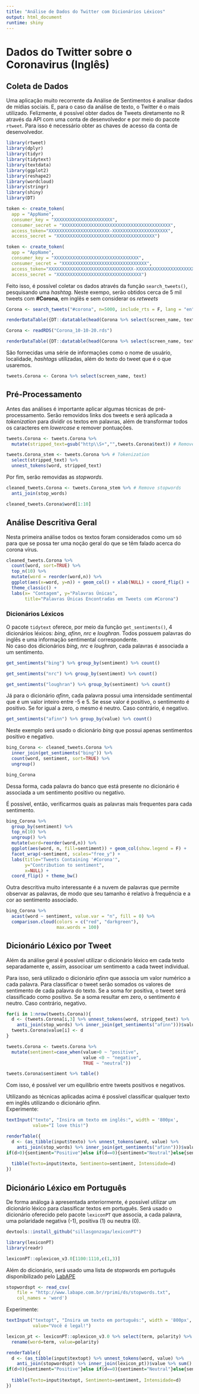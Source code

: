 ```yaml
---
title: "Análise de Dados do Twitter com Dicionários Léxicos"
output: html_document
runtime: shiny
---
```


# Dados do Twitter sobre o Coronavirus (Inglês)

## Coleta de Dados

Uma aplicação muito recorrente da Análise de Sentimentos é analisar dados de mídias sociais. E, para o caso da análise de texto, o Twitter é o mais utilizado. Felizmente, é possível obter dados de Tweets diretamente no R através da API com uma conta de desenvolvedor e por meio do pacote `rtweet`. Para isso é necessário obter as chaves de acesso da conta de desenvolvedor.

```r
library(rtweet)
library(dplyr)
library(tidyr)
library(tidytext)
library(textdata)
library(ggplot2)
library(reshape2)
library(wordcloud)
library(stringr)
library(shiny)
library(DT)
```

```r
token <- create_token(
  app = "AppName",
  consumer_key = "XXXXXXXXXXXXXXXXXXXXXX",
  consumer_secret = "XXXXXXXXXXXXXXXXXXXXXXXXXXXXXXXXXXXXXXXXX",
  access_token="XXXXXXXXXXXXXXXXXXXXXXX-XXXXXXXXXXXXXXXXXXXXX",
  access_secret = "XXXXXXXXXXXXXXXXXXXXXXXXXXXXXXXXXXXXX")
```

```r
token <- create_token(
  app = "AppName",
  consumer_key = "XXXXXXXXXXXXXXXXXXXXXXXXXXXXXXXX",
  consumer_secret = "XXXXXXXXXXXXXXXXXXXXXXXXXXXXXXXX",
  access_token="XXXXXXXXXXXXXXXXXXXXXXXXXXXXXXXX-XXXXXXXXXXXXXXXXXXXXXXXXXXXXXXXX",
  access_secret = "XXXXXXXXXXXXXXXXXXXXXXXXXXXXXXXX")
```

Feito isso, é possível coletar os dados através da função `search_tweets()`, pesquisando uma *hashtag*. Neste exempo, serão obtidos cerca de 5 mil tweets com **#Corona**, em inglês e sem considerar os *retweets*

```r
Corona <- search_tweets("#corona", n=5000, include_rts = F, lang = "en")

renderDataTable({DT::datatable(head(Corona %>% select(screen_name, text)))})
```

```r
Corona <- readRDS("Corona_10-10-20.rds")

renderDataTable({DT::datatable(head(Corona %>% select(screen_name, text)))})
```

São fornecidas uma série de informações como o nome de usuário, localidade, *hashtags* utilizadas, além do texto do tweet que é o que usaremos.  

```r
tweets.Corona <- Corona %>% select(screen_name, text)
```


## Pré-Processamento

Antes das análises é importante aplicar algumas técnicas de pré-processamento. Serão removidos links dos tweets e será aplicada a *tokenization* para dividir os textos em palavras, além de transformar todos os caracteres em *lowercase* e remover pontuações.

```r
tweets.Corona <- tweets.Corona %>% 
  mutate(stripped_text=gsub("http\\S+","",tweets.Corona$text)) # Remove links

tweets.Corona_stem <- tweets.Corona %>% # Tokenization
  select(stripped_text) %>%
  unnest_tokens(word, stripped_text)
```

Por fim, serão removidas as *stopwords*.

```r
cleaned_tweets.Corona <- tweets.Corona_stem %>% # Remove stopwords
  anti_join(stop_words)

cleaned_tweets.Corona$word[1:10]
```

## Análise Descritiva Geral

Nesta primeira análise todos os textos foram considerados como um só para que se possa ter uma noção geral do que se têm falado acerca do corona vírus.

```r
cleaned_tweets.Corona %>% 
  count(word, sort=TRUE) %>% 
  top_n(10) %>% 
  mutate(word = reorder(word,n)) %>% 
  ggplot(aes(x=word, y=n)) + geom_col() + xlab(NULL) + coord_flip() +
  theme_classic() + 
  labs(x= "Contagem", y="Palavras Únicas", 
       title="Palavras Únicas Encontradas em Tweets com #Corona")

```

### Dicionários Léxicos

O pacote `tidytext` oferece, por meio da função `get_sentiments()`, 4 dicionários léxicos: *bing*, *afinn*, *nrc* e *loughran*. Todos possuem palavras do inglês e uma informação sentimental correspondente.  
No caso dos dicionários *bing*, *nrc* e *loughran*, cada palavras é associada a um sentimento.

```r
get_sentiments("bing") %>% group_by(sentiment) %>% count()

get_sentiments("nrc") %>% group_by(sentiment) %>% count()

get_sentiments("loughran") %>% group_by(sentiment) %>% count()
```

Já para o dicionário *afinn*, cada palavra possui uma intensidade sentimental que é um valor inteiro entre -5 e 5. Se esse valor é positivo, o sentimento é positivo. Se for igual a zero, o mesmo é neutro. Caso contrário, é negativo.

```r
get_sentiments("afinn") %>% group_by(value) %>% count()
```

Neste exemplo será usado o dicionário *bing* que possui apenas sentimentos positivo e negativo.

```r
bing_Corona <- cleaned_tweets.Corona %>% 
  inner_join(get_sentiments("bing")) %>% 
  count(word, sentiment, sort=TRUE) %>% 
  ungroup()

bing_Corona
```

Dessa forma, cada palavra do banco que está presente no dicionário é associada a um sentimento positivo ou negativo.  

É possível, então, verificarmos quais as palavras mais frequentes para cada sentimento.

```r
bing_Corona %>% 
  group_by(sentiment) %>% 
  top_n(10) %>% 
  ungroup() %>% 
  mutate(word=reorder(word,n)) %>% 
  ggplot(aes(word, n, fill=sentiment)) + geom_col(show.legend = F) +
  facet_wrap(~sentiment, scales="free_y") +
  labs(title="Tweets Containing '#Corona'",
       y="Contribution to sentiment",
       x=NULL) +
  coord_flip() + theme_bw()
```

Outra descritiva muito interessante é a nuvem de palavras que permite observar as palavras, de modo que seu tamanho é relativo à frequência e a cor ao sentimento associado.

```r
bing_Corona %>%
  acast(word ~ sentiment, value.var = "n", fill = 0) %>%
  comparison.cloud(colors = c("red", "darkgreen"),
                   max.words = 100)
```

## Dicionário Léxico por Tweet

Além da análise geral é possível utilizar o dicionário léxico em cada texto separadamente e, assim, associoar um sentimento a cada tweet individual.  

Para isso, será utilizado o dicionário *afinn* que associa um valor numérico a cada palavra. Para classificar o tweet serão somados os valores de sentimento de cada palavra do texto. Se a soma for positiva, o tweet será classificado como positivo. Se a soma resultar em zero, o sentimento é neutro. Caso contrário, negativo.

```r
for(i in 1:nrow(tweets.Corona)){
  d <- (tweets.Corona[i,3] %>% unnest_tokens(word, stripped_text) %>% 
    anti_join(stop_words) %>% inner_join(get_sentiments("afinn")))$value %>% sum()
  tweets.Corona$value[i] <- d
}

tweets.Corona <- tweets.Corona %>%
  mutate(sentiment=case_when(value>0 ~ "positive",
                             value <0 ~ "negative",
                             TRUE ~ "neutral"))
```

```r
tweets.Corona$sentiment %>% table()
```

Com isso, é possível ver um equilíbrio entre tweets positivos e negativos.

Utilizando as técnicas aplicadas acima é possível classificar qualquer texto em inglês utilizando o dicionário *afinn*.   
Experimente:

```r
textInput("texto", "Insira um texto em inglês:", width = '800px',
          value="I love this!")
```

```r
renderTable({
  d <- (as_tibble(input$texto) %>% unnest_tokens(word, value) %>% 
    anti_join(stop_words) %>% inner_join(get_sentiments("afinn")))$value %>% sum()
if(d>0){sentiment="Positive"}else if(d==0){sentiment="Neutral"}else{sentiment="Negative"}
  
  tibble(Texto=input$texto, Sentimento=sentiment, Intensidade=d)
})
```


## Dicionário Léxico em Português

De forma análoga à apresentada anteriormente, é possível utilizar um dicionário léxico para classificar textos em português. Será usado o dicionário oferecido pelo pacote `lexiconPT` que associa, a cada palavra, uma polaridade negativa (-1), positiva (1) ou neutra (0).

```r
devtools::install_github("sillasgonzaga/lexiconPT")
```

```r
library(lexiconPT)
library(readr)

lexiconPT::oplexicon_v3.0[1100:1110,c(1,3)]
```

Além do dicionário, será usado uma lista de stopwords em português disponibilizado pelo [LabAPE](http://www.labape.com.br/labape/)

```r
stopwordspt <- read_csv(
    file = "http://www.labape.com.br/rprimi/ds/stopwords.txt", 
    col_names = 'word')
```

Experimente:

```r
textInput("textopt", "Insira um texto em português:", width = '800px',
          value="Você é legal!")
```

```r
lexicon_pt <- lexiconPT::oplexicon_v3.0 %>% select(term, polarity) %>% 
  rename(word=term, value=polarity)
```

```r
renderTable({
  d <- (as_tibble(input$textopt) %>% unnest_tokens(word, value) %>% 
    anti_join(stopwordspt) %>% inner_join(lexicon_pt))$value %>% sum()
if(d>0){sentiment="Positive"}else if(d==0){sentiment="Neutral"}else{sentiment="Negative"}
  
  tibble(Texto=input$textopt, Sentimento=sentiment, Intensidade=d)
})
```

